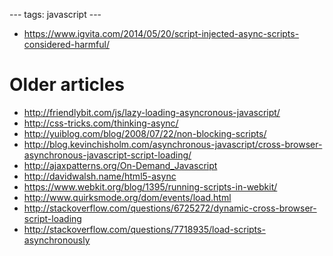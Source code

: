 ---
tags: javascript
---
* https://www.igvita.com/2014/05/20/script-injected-async-scripts-considered-harmful/

= Older articles =

* http://friendlybit.com/js/lazy-loading-asyncronous-javascript/
* http://css-tricks.com/thinking-async/
* http://yuiblog.com/blog/2008/07/22/non-blocking-scripts/
* http://blog.kevinchisholm.com/asynchronous-javascript/cross-browser-asynchronous-javascript-script-loading/
* http://ajaxpatterns.org/On-Demand_Javascript
* http://davidwalsh.name/html5-async
* https://www.webkit.org/blog/1395/running-scripts-in-webkit/
* http://www.quirksmode.org/dom/events/load.html
* http://stackoverflow.com/questions/6725272/dynamic-cross-browser-script-loading
* http://stackoverflow.com/questions/7718935/load-scripts-asynchronously

